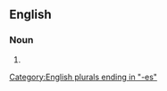 ==English==

===Noun===
{{head|en|noun form|head=[[dude]] [[ranch]]es}}

# {{plural of|dude ranch|lang=en}}

[[Category:English plurals ending in "-es"]]
